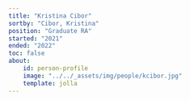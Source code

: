 ```yaml
---
title: "Kristina Cibor"
sortby: "Cibor, Kristina"
position: "Graduate RA"
started: "2021"
ended: "2022"
toc: false
about:
    id: person-profile
    image: "../../_assets/img/people/kcibor.jpg"
    template: jolla
---
```

